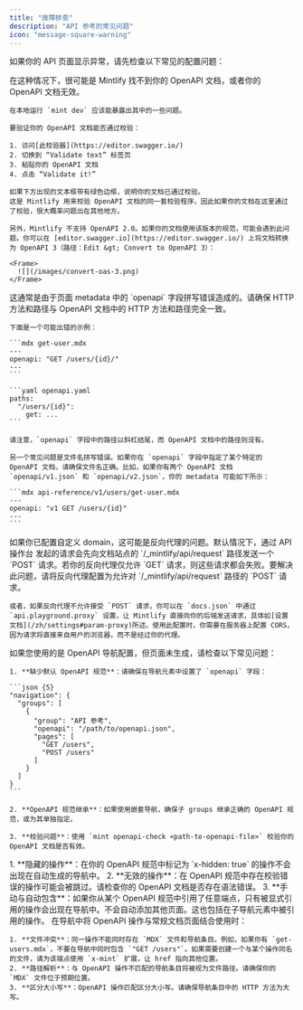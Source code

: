 ```yaml
---
title: "故障排查"
description: "API 参考的常见问题"
icon: "message-square-warning"
---
```


如果你的 API 页面显示异常，请先检查以下常见的配置问题：

<AccordionGroup>
  <Accordion title="我的所有 OpenAPI 页面都是完全空白的">
    在这种情况下，很可能是 Mintlify 找不到你的 OpenAPI 文档，或者你的 OpenAPI 文档无效。

    在本地运行 `mint dev` 应该能暴露出其中的一些问题。

    要验证你的 OpenAPI 文档能否通过校验：

    1. 访问[此校验器](https://editor.swagger.io/)
    2. 切换到 “Validate text” 标签页
    3. 粘贴你的 OpenAPI 文档
    4. 点击 “Validate it!”

    如果下方出现的文本框带有绿色边框，说明你的文档已通过校验。
    这是 Mintlify 用来校验 OpenAPI 文档的同一套校验程序，因此如果你的文档在这里通过了校验，很大概率问题出在其他地方。

    另外，Mintlify 不支持 OpenAPI 2.0。如果你的文档使用该版本的规范，可能会遇到此问题。你可以在 [editor.swagger.io](https://editor.swagger.io/) 上将文档转换为 OpenAPI 3（路径：Edit &gt; Convert to OpenAPI 3）：

    <Frame>
      ![](/images/convert-oas-3.png)
    </Frame>
  </Accordion>

  <Accordion title="我的某个 OpenAPI 页面完全空白">
    这通常是由于页面 metadata 中的 `openapi` 字段拼写错误造成的。请确保
    HTTP 方法和路径与 OpenAPI 文档中的 HTTP 方法和路径完全一致。

    下面是一个可能出错的示例：

    ```mdx get-user.mdx
    ---
    openapi: "GET /users/{id}/"
    ---
    ```

    ```yaml openapi.yaml
    paths:
      "/users/{id}":
        get: ...
    ```

    请注意，`openapi` 字段中的路径以斜杠结尾，而 OpenAPI 文档中的路径则没有。

    另一个常见问题是文件名拼写错误。如果你在 `openapi` 字段中指定了某个特定的 OpenAPI 文档，请确保文件名正确。比如，如果你有两个 OpenAPI 文档 `openapi/v1.json` 和 `openapi/v2.json`，你的 metadata 可能如下所示：

    ```mdx api-reference/v1/users/get-user.mdx
    ---
    openapi: "v1 GET /users/{id}"
    ---
    ```
  </Accordion>

  <Accordion title="来自 API 操作台 的请求无法运行">
    如果你已配置自定义 domain，这可能是反向代理的问题。默认情况下，通过 API 操作台 发起的请求会先向文档站点的 `/_mintlify/api/request` 路径发送一个 `POST` 请求。若你的反向代理仅允许 `GET` 请求，则这些请求都会失败。要解决此问题，请将反向代理配置为允许对 `/_mintlify/api/request` 路径的 `POST` 请求。

    或者，如果反向代理不允许接受 `POST` 请求，你可以在 `docs.json` 中通过 `api.playground.proxy` 设置，让 Mintlify 直接向你的后端发送请求，具体如[设置文档](/zh/settings#param-proxy)所述。使用此配置时，你需要在服务器上配置 CORS，因为请求将直接来自用户的浏览器，而不是经过你的代理。
  </Accordion>

  <Accordion title="OpenAPI 导航条目未生成页面">
    如果您使用的是 OpenAPI 导航配置，但页面未生成，请检查以下常见问题：

    1. **缺少默认 OpenAPI 规范**：请确保在导航元素中设置了 `openapi` 字段：

    ```json {5}
    "navigation": {
      "groups": [
        {
          "group": "API 参考",
          "openapi": "/path/to/openapi.json",
          "pages": [
            "GET /users",
            "POST /users"
          ]
        }
      ]
    }
    ```

    2. **OpenAPI 规范继承**：如果使用嵌套导航，确保子 groups 继承正确的 OpenAPI 规范，或为其单独指定。

    3. **校验问题**：使用 `mint openapi-check <path-to-openapi-file>` 校验你的 OpenAPI 文档是否有效。
  </Accordion>

  <Accordion title="某些 OpenAPI 操作会出现在导航中，而其他则不会">
    1. **隐藏的操作**：在你的 OpenAPI 规范中标记为 `x-hidden: true` 的操作不会出现在自动生成的导航中。
    2. **无效的操作**：在 OpenAPI 规范中存在校验错误的操作可能会被跳过。请检查你的 OpenAPI 文档是否存在语法错误。
    3. **手动与自动包含**：如果你从某个 OpenAPI 规范中引用了任意端点，只有被显式引用的操作会出现在导航中。不会自动添加其他页面。这也包括在子导航元素中被引用的操作。
  </Accordion>

  <Accordion title="混合导航（OpenAPI 与 MDX 页面）无法正常工作">
    在导航中将 OpenAPI 操作与常规文档页面结合使用时：

    1. **文件冲突**：同一操作不能同时存在 `MDX` 文件和导航条目。例如，如果你有 `get-users.mdx`，不要在导航中同时包含 `"GET /users"`。如果需要创建一个与某个操作同名的文件，请为该端点使用 `x-mint` 扩展，让 href 指向其他位置。
    2. **路径解析**：与 OpenAPI 操作不匹配的导航条目将被视为文件路径。请确保你的 `MDX` 文件位于预期位置。
    3. **区分大小写**：OpenAPI 操作匹配区分大小写。请确保导航条目中的 HTTP 方法为大写。
  </Accordion>
</AccordionGroup>
